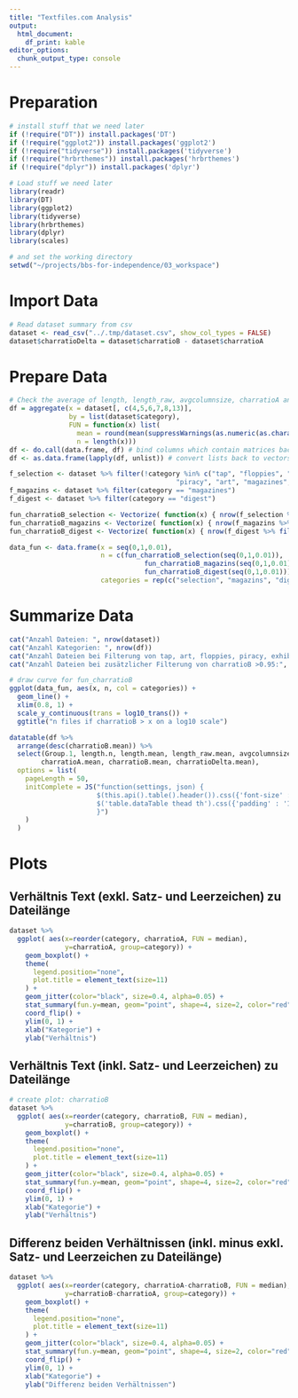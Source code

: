 ```yaml
---
title: "Textfiles.com Analysis"
output:
  html_document:
    df_print: kable
editor_options:
  chunk_output_type: console
---
```


# Preparation

```r
# install stuff that we need later
if (!require("DT")) install.packages('DT')
if (!require("ggplot2")) install.packages('ggplot2')
if (!require("tidyverse")) install.packages('tidyverse')
if (!require("hrbrthemes")) install.packages('hrbrthemes')
if (!require("dplyr")) install.packages('dplyr')

# Load stuff we need later
library(readr)
library(DT)
library(ggplot2)
library(tidyverse)
library(hrbrthemes)
library(dplyr)
library(scales)

# and set the working directory
setwd("~/projects/bbs-for-independence/03_workspace")
```

# Import Data

```r
# Read dataset summary from csv
dataset <- read_csv("../.tmp/dataset.csv", show_col_types = FALSE)
dataset$charratioDelta = dataset$charratioB - dataset$charratioA
```

# Prepare Data

```r
# Check the average of length, length_raw, avgcolumnsize, charratioA and charratioB
df = aggregate(x = dataset[, c(4,5,6,7,8,13)], 
               by = list(dataset$category), 
               FUN = function(x) list(
                 mean = round(mean(suppressWarnings(as.numeric(as.character(x))), na.rm=TRUE), digits = 2), 
                 n = length(x)))
df <- do.call(data.frame, df) # bind columns which contain matrices back into the data frame
df <- as.data.frame(lapply(df, unlist)) # convert lists back to vectors

f_selection <- dataset %>% filter(!category %in% c("tap", "floppies", "exhibits", "artifacts", 
                                          "piracy", "art", "magazines", "digest"))
f_magazins <- dataset %>% filter(category == "magazines")
f_digest <- dataset %>% filter(category == "digest")

fun_charratioB_selection <- Vectorize( function(x) { nrow(f_selection %>% filter(charratioB > x)) } )
fun_charratioB_magazins <- Vectorize( function(x) { nrow(f_magazins %>% filter(charratioB > x)) } )
fun_charratioB_digest <- Vectorize( function(x) { nrow(f_digest %>% filter(charratioB > x)) } )

data_fun <- data.frame(x = seq(0,1,0.01),
                       n = c(fun_charratioB_selection(seq(0,1,0.01)),
                                  fun_charratioB_magazins(seq(0,1,0.01)),
                                  fun_charratioB_digest(seq(0,1,0.01))),
                       categories = rep(c("selection", "magazins", "digest"), each = 101))
```

\newpage

# Summarize Data

```r
cat("Anzahl Dateien: ", nrow(dataset))
cat("Anzahl Kategorien: ", nrow(df))
cat("Anzahl Dateien bei Filterung von tap, art, floppies, piracy, exhibits, magazines, digest:", nrow(f_selection))
cat("Anzahl Dateien bei zusätzlicher Filterung von charratioB >0.95:", fun_charratioB_selection(0.95))

# draw curve for fun_charratioB
ggplot(data_fun, aes(x, n, col = categories)) +
  geom_line() + 
  xlim(0.8, 1) +
  scale_y_continuous(trans = log10_trans()) +
  ggtitle("n files if charratioB > x on a log10 scale")

datatable(df %>%
  arrange(desc(charratioB.mean)) %>%
  select(Group.1, length.n, length.mean, length_raw.mean, avgcolumnsize.mean,
        charratioA.mean, charratioB.mean, charratioDelta.mean),
  options = list( 
    pageLength = 50,
    initComplete = JS("function(settings, json) {
                      $(this.api().table().header()).css({'font-size' : '12px'});
                      $('table.dataTable thead th').css({'padding' : '10px 18px 10px 0px'});
                      }")
    )
  )
```

\newpage

# Plots
 
## Verhältnis Text (exkl. Satz- und Leerzeichen) zu Dateilänge

```r
dataset %>%
  ggplot( aes(x=reorder(category, charratioA, FUN = median), 
              y=charratioA, group=category)) +
    geom_boxplot() +
    theme(
      legend.position="none",
      plot.title = element_text(size=11)
    ) +
    geom_jitter(color="black", size=0.4, alpha=0.05) +
    stat_summary(fun.y=mean, geom="point", shape=4, size=2, color="red", fill="red") +
    coord_flip() + 
    ylim(0, 1) +
    xlab("Kategorie") +
    ylab("Verhältnis")
```

\newpage

## Verhältnis Text (inkl. Satz- und Leerzeichen) zu Dateilänge

```r
# create plot: charratioB
dataset %>%
  ggplot( aes(x=reorder(category, charratioB, FUN = median), 
              y=charratioB, group=category)) +
    geom_boxplot() +
    theme(
      legend.position="none",
      plot.title = element_text(size=11)
    ) +
    geom_jitter(color="black", size=0.4, alpha=0.05) +
    stat_summary(fun.y=mean, geom="point", shape=4, size=2, color="red", fill="red") +
    coord_flip() + 
    ylim(0, 1) +
    xlab("Kategorie") +
    ylab("Verhältnis")
```

\newpage

## Differenz beiden Verhältnissen (inkl. minus exkl. Satz- und Leerzeichen zu Dateilänge)

```r
dataset %>%
  ggplot( aes(x=reorder(category, charratioA-charratioB, FUN = median), 
              y=charratioB-charratioA, group=category)) +
    geom_boxplot() +
    theme(
      legend.position="none",
      plot.title = element_text(size=11)
    ) +
    geom_jitter(color="black", size=0.4, alpha=0.05) +
    stat_summary(fun.y=mean, geom="point", shape=4, size=2, color="red", fill="red") +
    coord_flip() + 
    ylim(0, 1) +
    xlab("Kategorie") +
    ylab("Differenz beiden Verhältnissen")
```

